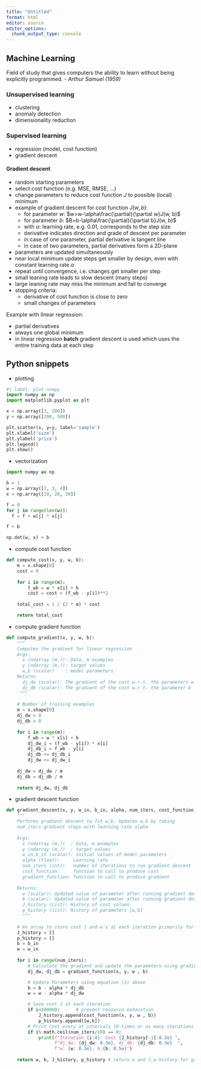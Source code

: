 ```yaml
---
title: "Untitled"
format: html
editor: source
editor_options: 
  chunk_output_type: console
---
```


## Machine Learning

Field of study that gives computers the ability to learn without being 
explicitly programmed. - *Arthur Samuel (1959)*


### Unsupervised learning
 
* clustering
* anomaly detection
* dimensionality reduction


### Supervised learning

* regression (model, cost function)
* gradient descent


#### Gradient descent

* random starting parameters
* select cost function (e.g. MSE, RMSE, ...)
* change parameters to reduce cost function $J$ to possible (local) minimum
* example of gradient descent for cost function $J(w, b)$:
  * for parameter $w$: $w=w-\alpha\frac{\partial}{\partial w}J(w, b)$ 
  * for parameter $b$: $B=b-\alpha\frac{\partial}{\partial b}J(w, b)$
  * with $\alpha$: learning rate, e.g. 0.01, corresponds to the step size
  * derivative indicates direction and grade of descent per parameter
  * in case of one parameter, partial derivative is tangent line
  * in case of two parameters, partial derivatives form a 2D-plane 
* parameters are updated simultaneously
* near local minimum update steps get smaller by design, even with constant 
learning rate $\alpha$
* repeat until convergence, i.e. changes get smaller per step
* small leaning rate leads to slow descent (many steps)
* large leaning rate may miss the minimum and fail to converge
* stopping criteria:
  * derivative of cost function is close to zero
  * small changes of parameters 
  
Example with linear regression:

* partial derivatives
* always one global minimum
* in linear regression **batch** gradient descent is used which uses the entire 
training data at each step


## Python snippets

* plotting

```python
#| label: plot-numpy
import numpy as np
import matplotlib.pyplot as plt

x = np.array([3, 200])
y = np.array([200, 500])

plt.scatter(x, y=y, label='sample')
plt.xlabel('size')
plt.ylabel('price')
plt.legend()
plt.show()
```

* vectorization

```python
import numpy as np

b = 1
w = np.array([2, 3, 4])
x = np.array([10, 20, 30])

f = 0
for j in range(len(w)):
  f = f + w[j] * x[j]

f + b

np.dot(w, x) + b
```


* compute cost function

```python
def compute_cost(x, y, w, b):
    m = x.shape[0] 
    cost = 0
    
    for i in range(m):
        f_wb = w * x[i] + b
        cost = cost + (f_wb - y[i])**2
        
    total_cost = 1 / (2 * m) * cost

    return total_cost
```

* compute gradient function

```python
def compute_gradient(x, y, w, b): 
    """
    Computes the gradient for linear regression 
    Args:
      x (ndarray (m,)): Data, m examples 
      y (ndarray (m,)): target values
      w,b (scalar)    : model parameters  
    Returns
      dj_dw (scalar): The gradient of the cost w.r.t. the parameters w
      dj_db (scalar): The gradient of the cost w.r.t. the parameter b     
     """
    
    # Number of training examples
    m = x.shape[0]    
    dj_dw = 0
    dj_db = 0
    
    for i in range(m):  
        f_wb = w * x[i] + b 
        dj_dw_i = (f_wb - y[i]) * x[i] 
        dj_db_i = f_wb - y[i] 
        dj_db += dj_db_i
        dj_dw += dj_dw_i 
        
    dj_dw = dj_dw / m 
    dj_db = dj_db / m 
        
    return dj_dw, dj_db
```

* gradient descent function

```python
def gradient_descent(x, y, w_in, b_in, alpha, num_iters, cost_function, gradient_function): 
    """
    Performs gradient descent to fit w,b. Updates w,b by taking 
    num_iters gradient steps with learning rate alpha
    
    Args:
      x (ndarray (m,))  : Data, m examples 
      y (ndarray (m,))  : target values
      w_in,b_in (scalar): initial values of model parameters  
      alpha (float):     Learning rate
      num_iters (int):   number of iterations to run gradient descent
      cost_function:     function to call to produce cost
      gradient_function: function to call to produce gradient
      
    Returns:
      w (scalar): Updated value of parameter after running gradient descent
      b (scalar): Updated value of parameter after running gradient descent
      J_history (List): History of cost values
      p_history (list): History of parameters [w,b] 
      """
    
    # An array to store cost J and w's at each iteration primarily for graphing later
    J_history = []
    p_history = []
    b = b_in
    w = w_in
    
    for i in range(num_iters):
        # Calculate the gradient and update the parameters using gradient_function
        dj_dw, dj_db = gradient_function(x, y, w , b)     

        # Update Parameters using equation (3) above
        b = b - alpha * dj_db                            
        w = w - alpha * dj_dw                            

        # Save cost J at each iteration
        if i<100000:      # prevent resource exhaustion 
            J_history.append(cost_function(x, y, w , b))
            p_history.append([w,b])
        # Print cost every at intervals 10 times or as many iterations if < 10
        if i% math.ceil(num_iters/10) == 0:
            print(f"Iteration {i:4}: Cost {J_history[-1]:0.2e} ",
                  f"dj_dw: {dj_dw: 0.3e}, dj_db: {dj_db: 0.3e}  ",
                  f"w: {w: 0.3e}, b:{b: 0.5e}")
 
    return w, b, J_history, p_history # return w and J,w history for graphing
```


